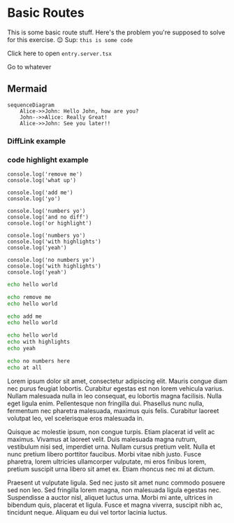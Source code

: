 # Basic Routes

<EpicVideo url="https://www.epicweb.dev/workshops/full-stack-foundations/routing/routing-in-remix" />

This is some basic route stuff. Here's the problem you're supposed to solve for
this exercise. 😌 Sup: `this is some code`

<InlineFile file="app/entry.server.tsx">
	Click here to open
	<code>entry.server.tsx</code>
</InlineFile>

<LinkToApp to="/whatever">Go to whatever</LinkToApp>

## Mermaid

```mermaid
sequenceDiagram
    Alice->>John: Hello John, how are you?
    John-->>Alice: Really Great!
    Alice->>John: See you later!!
```

### DiffLink example

<DiffLink app1={0} app2={4} />

<DiffLink app1="01/01.problem" app2="01/01.solution" preview />

### code highlight example

```tsx remove=1
console.log('remove me')
console.log('what up')
```

```tsx add=1 nonumber
console.log('add me')
console.log('yo')
```

```tsx
console.log('numbers yo')
console.log('and no diff')
console.log('or highlight')
```

```tsx lines=1
console.log('numbers yo')
console.log('with highlights')
console.log('yeah')
```

```tsx nonumber lines=1
console.log('no numbers yo')
console.log('with highlights')
console.log('yeah')
```

```sh
echo hello world
```

```sh remove=1
echo remove me
echo hello world
```

```sh add=1 nonumber
echo add me
echo hello world
```

```sh lines=1
echo hello world
echo with highlights
echo yeah
```

```sh nonumber
echo no numbers here
echo at all
```

Lorem ipsum dolor sit amet, consectetur adipiscing elit. Mauris congue diam nec
purus feugiat lobortis. Curabitur egestas est non lorem vehicula varius. Nullam
malesuada nulla in leo consequat, eu lobortis magna facilisis. Nulla eget ligula
enim. Pellentesque non fringilla dui. Phasellus nunc nulla, fermentum nec
pharetra malesuada, maximus quis felis. Curabitur laoreet volutpat leo, vel
scelerisque eros malesuada in.

Quisque ac molestie ipsum, non congue turpis. Etiam placerat id velit ac
maximus. Vivamus at laoreet velit. Duis malesuada magna rutrum, vestibulum nisi
sed, imperdiet urna. Nullam cursus pretium velit. Nulla et nunc pretium libero
porttitor faucibus. Morbi vitae nibh justo. Fusce pharetra, lorem ultricies
ullamcorper vulputate, mi eros finibus lorem, pretium suscipit urna libero sit
amet ex. Etiam rhoncus nec mi at dictum.

Praesent ut vulputate ligula. Sed nec justo sit amet nunc commodo posuere sed
non leo. Sed fringilla lorem magna, non malesuada ligula egestas nec.
Suspendisse a auctor nisl, aliquet luctus urna. Morbi mi ante, ultrices in
bibendum quis, placerat et ligula. Fusce et magna viverra, suscipit nibh ac,
tincidunt neque. Aliquam eu dui vel tortor lacinia luctus.
